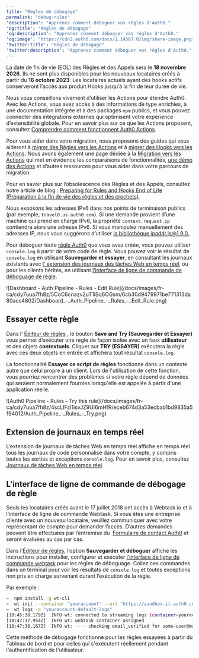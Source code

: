 ---
title: "Règles de débogage"
permalink: "debug-rules"
'description': "Apprenez comment déboguer vos règles d'Auth0."
'og:title': "Règles de débogage"
'og:description': "Apprenez comment déboguer vos règles d'Auth0."
'og:image': "https://cdn2.auth0.com/docs/1.14567.0/img/share-image.png"
'twitter:title': "Règles de débogage"
'twitter:description': "Apprenez comment déboguer vos règles d'Auth0."
---

<Warning>

La date de fin de vie (EOL) des Règles et des Appels sera le **18 novembre 2026**. Ils ne sont plus disponibles pour les nouveaux locataires créés à partir du **16 octobre 2023**. Les locataires actuels ayant des hooks actifs conserveront l’accès aux produit Hooks jusqu’à la fin de leur durée de vie.

Nous vous conseillons vivement d’utiliser les Actions pour étendre Auth0. Avec les Actions, vous avez accès à des informations de type enrichies, à une documentation intégrée et à des packages `npm` publics, et vous pouvez connecter des intégrations externes qui optimisent votre expérience d’extensibilité globale. Pour en savoir plus sur ce que les Actions proposent, consultez [Comprendre comment fonctionnent Auth0 Actions](/docs/fr-ca/customize/actions/actions-overview).

Pour vous aider dans votre migration, nous proposons des guides qui vous aideront à [migrer des Règles vers les Actions](/docs/fr-ca/customize/actions/migrate/migrate-from-rules-to-actions) et à [migrer des Hooks vers les Actions](/docs/fr-ca/customize/actions/migrate/migrate-from-hooks-to-actions). Nous avons également une page dédiée à la [Migration vers les Actions](https://auth0.com/extensibility/movetoactions) qui met en évidence les comparaisons de fonctionnalités, [une démo des Actions](https://www.youtube.com/watch?v=UesFSY1klrI)  et d’autres ressources pour vous aider dans votre parcours de migration.

Pour en savoir plus sur l’obsolescence des Règles et des Appels, consultez notre article de blog : [Preparing for Rules and Hooks End of Life (Préparation à la fin de vie des règles et des crochets)](https://auth0.com/blog/preparing-for-rules-and-hooks-end-of-life/).

</Warning>

<Warning>

Nous exposons les adresses IPv6 dans nos points de terminaison publics (par exemple, `travel0.us.auth0.com`). Si une demande provient d’une machine qui prend en charge IPv6, la propriété `context.request.ip` contiendra alors une adresse IPv6. Si vous manipulez manuellement des adresses IP, nous vous suggérons d’utiliser [la bibliothèque ipaddr.js@1.9.0.](https://www.npmjs.com/package/ipaddr.js/v/1.9.0).

</Warning>

Pour déboguer toute [règle Auth0](/docs/fr-ca/rules) que vous avez créée, vous pouvez utiliser `console.log` à partir de votre code de règle. Vous pouvez voir le résultat de `console.log` en utilisant **Sauvegarder et essayer**, en consultant les journaux existants avec [l’ extension des journaux des tâches Web en temps réel](#real-time-logs-extension), ou pour les clients hérités, en utilisant [l’interface de ligne de commande de déboguage de règle](#debug-rule-cli).

<Frame>![Dashboard - Auth Pipeline - Rules - Edit Rule](/docs/images/fr-ca/cdy7uua7fh8z/5CoC6cnazv2uT1iSq6OGsm/6cb30d9479971be771313da80acc4802/Dashboard_-_Auth_Pipeline_-_Rules_-_Edit_Rule.png)</Frame>

## Essayer cette règle

Dans l’ [Éditeur de règles](https://manage.auth0.com/#/rules/create) , le bouton **Save and Try (Sauvegarder et Essayer)** vous permet d’exécuter une règle de façon isolée avec un faux **utilisateur** et des objets **contextuels**. Cliquer sur **TRY (ESSAYER)** exécutera la règle avec ces deux objets en entrée et affichera tout résultat `console.log`.

La fonctionnalité **Essayer ce script de règles** fonctionne dans un contexte autre que celui propre à un client. Lors de l'utilisation de cette fonction, vous pourriez rencontrer des problèmes si votre règle dépend de données qui seraient normalement fournies lorsqu'elle est appelée à partir d'une application réelle.

<Frame>![Auth0 Pipeline - Rules - Try this rule](/docs/images/fr-ca/cdy7uua7fh8z/4scLIFzI1isvJZ9UI6mHfR/eceb674d3a53ecbab1bd9835a5194012/Auth_Pipeline_-_Rules_-_Try.png)</Frame>

## Extension de journaux en temps réel

L’extension de journaux de tâches Web en temps réel affiche en temps réel tous les journaux de code personnalisé dans votre compte, y compris toutes les sorties et exceptions `console.log`. Pour en savoir plus, consultez [Journaux de tâches Web en temps réel](/docs/fr-ca/extensions/realtime-webtask-logs).

## L'interface de ligne de commande de débogage de règle

<Warning>

Seuls les locataires créés avant le 17 juillet 2018 ont accès à Webtask.io et à l’interface de ligne de commande Webtask. Si vous êtes une entreprise cliente avec un nouveau locataire, veuillez communiquer avec votre représentant de compte pour demander l’accès. D’autres demandes peuvent être effectuées par l’entremise du  [Formulaire de contact Auth0](https://auth0.com/get-started?place=documentation%20post&type=link&text=auth0%20contact%20form) et seront évaluées au cas par cas.

</Warning>

Dans l’[Éditeur de règles](https://manage.auth0.com/#/rules/create), l’option **Sauvegarder et déboguer** affiche les instructions pour installer, configurer et exécuter [l’interface de ligne de commande webtask](https://github.com/auth0/wt-cli) pour les règles de déboguage. Collez ces commandes dans un terminal pour voir les résultats de `console.log` et toutes exceptions non pris en charge survenant durant l’exécution de la règle.

Par exemple :

```bash lines
~  npm install -g wt-cli
~  wt init --container "youraccount" --url "https://sandbox.it.auth0.com" --token "eyJhbGci...WMPGI" -p "youraccount-default-logs"
~  wt logs -p "youraccount-default-logs"
[18:45:38.179Z]  INFO wt: connected to streaming logs (container=youraccount)
[18:47:37.954Z]  INFO wt: webtask container assigned
[18:47:38.167Z]  INFO wt: ---- checking email_verified for some-user@mail.com! ----
```

Cette méthode de débogage fonctionne pour les règles essayées à partir du Tableau de bord et pour celles qui s'exécutent réellement pendant l'authentification de l'utilisateur.
